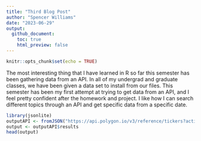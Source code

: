 ```yaml
---
title: "Third Blog Post"
author: "Spencer Williams"
date: "2023-06-29"
output: 
  github_document:
    toc: true
    html_preview: false
---
```


```r
knitr::opts_chunk$set(echo = TRUE)
```

The most interesting thing that I have learned in R so far this semester has been gathering data from an API. In all of my undergrad and graduate classes, we have been given a data set to install from our files. This semester has been my first attempt at trying to get data from an API, and I feel pretty confident after the homework and project. I like how I can search different topics through an API and get specific data from a specific date.

```r
library(jsonlite)
outputAPI <- fromJSON("https://api.polygon.io/v3/reference/tickers?active=true&apiKey=BnFt9sqaLWehzloLkpMtEeOG4WjAqkUc")
output <- outputAPI$results
head(output)
```



